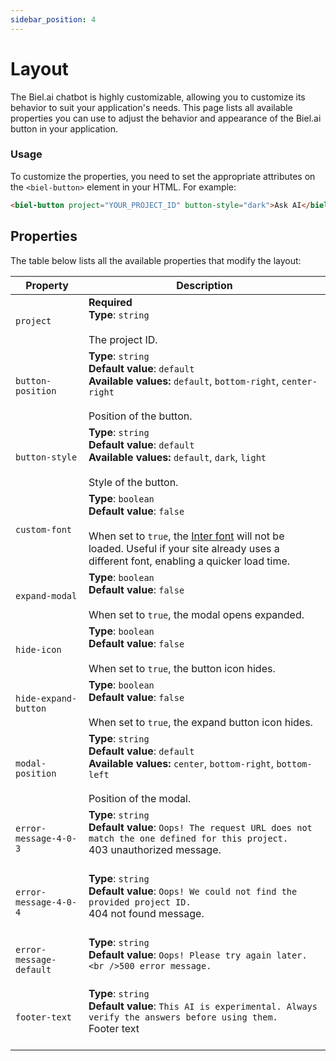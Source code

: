 ```yaml
---
sidebar_position: 4
---
```


# Layout

The Biel.ai chatbot is highly customizable, allowing you to customize its behavior to suit your application's needs.
This page lists all available properties you can use to adjust the behavior and appearance of the Biel.ai button in your application.

### Usage

To customize the properties, you need to set the appropriate attributes on the `<biel-button>` element in your HTML. For example:

```html
<biel-button project="YOUR_PROJECT_ID" button-style="dark">Ask AI</biel-button>
```

## Properties
The table below lists all the available properties that modify the layout:

| Property               | Description                                                                                   |
|------------------------|-----------------------------------------------------------------------------------------------|
| `project`              | **Required**<br />**Type**: `string`<br /><br />The project ID.         |
| `button-position`      | **Type**: `string`<br />**Default value**: `default`<br />**Available values:** `default`, `bottom-right`, `center-right`<br /><br />Position of the button.|
| `button-style`         | **Type**: `string`<br />**Default value**: `default`<br />**Available values:** `default`, `dark`, `light`<br /><br />Style of the button.|
| `custom-font`          | **Type**: `boolean`<br />**Default value**: `false`<br /><br />When set to `true`, the [Inter font](https://fonts.google.com/specimen/Inter) will not be loaded. Useful if your site already uses a different font, enabling a quicker load time.|
| `expand-modal`         | **Type**: `boolean`<br />**Default value**: `false`<br /><br />When set to `true`, the modal opens expanded. |
| `hide-icon`            | **Type**: `boolean`<br />**Default value**: `false`<br /><br />When set to `true`, the button icon hides. |
| `hide-expand-button`   | **Type**: `boolean`<br />**Default value**: `false`<br /><br />When set to `true`, the expand button icon hides. |
| `modal-position`       | **Type**: `string`<br />**Default value**: `default`<br />**Available values:** `center`, `bottom-right`, `bottom-left`<br /><br />Position of the modal.|
| `error-message-4-0-3`          | **Type**: `string`<br />**Default value**: `Oops! The request URL does not match the one defined for this project.`<br />403 unauthorized message.<br /><br />    |
| `error-message-4-0-4`          | **Type**: `string`<br />**Default value**: `Oops! We could not find the provided project ID.`<br />404 not found message.<br /><br />    |
| `error-message-default`        | **Type**: `string`<br />**Default value**: `Oops! Please try again later.<br />500 error message.`<br /><br />    |
| `footer-text`                  | **Type**: `string`<br />**Default value**: `This AI is experimental. Always verify the answers before using them.`<br />Footer text<br /><br />    |
